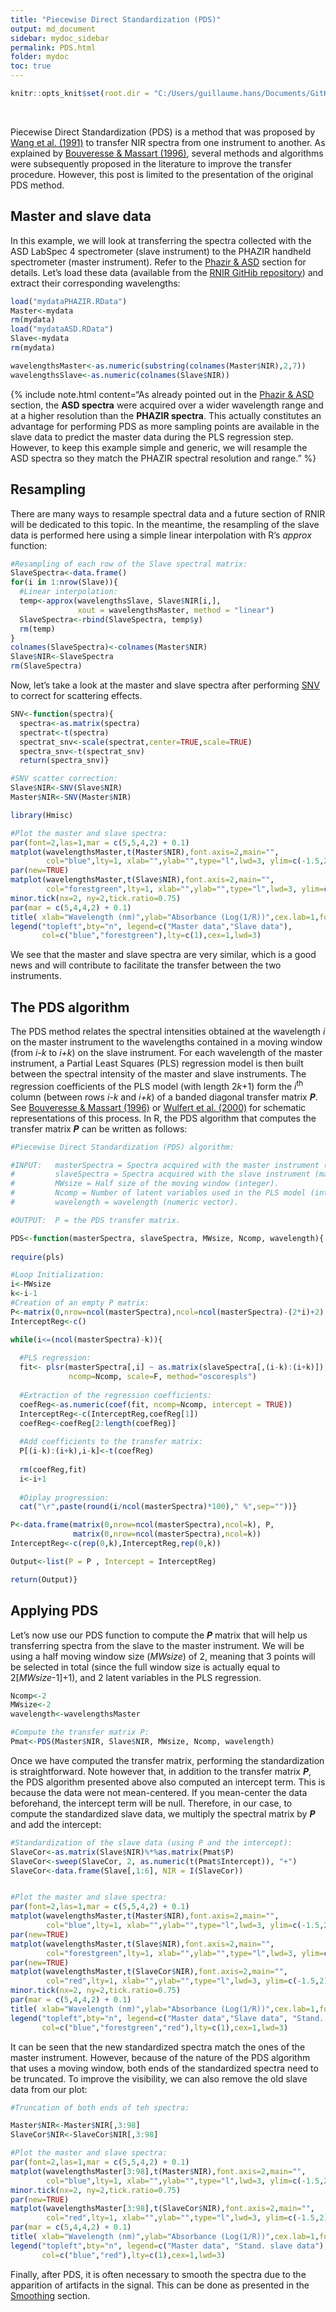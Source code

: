 ```yaml
---
title: "Piecewise Direct Standardization (PDS)"
output: md_document
sidebar: mydoc_sidebar
permalink: PDS.html
folder: mydoc
toc: true
---
```


```r
knitr::opts_knit$set(root.dir = "C:/Users/guillaume.hans/Documents/GitHub/RNIR/_Rdata")
```

<br>

Piecewise Direct Standardization (PDS) is a method that was proposed by [Wang et al. (1991)](https://pubs.acs.org/doi/abs/10.1021/ac00023a016) to transfer NIR spectra from one instrument to another. As explained by [Bouveresse & Massart (1996)](https://www.sciencedirect.com/science/article/pii/0169743995000747), several methods and algorithms were subsequently proposed in the literature to improve the transfer procedure. However, this post is limited to the presentation of the original PDS method.


Master and slave data
---------------------

In this example, we will look at transferring the spectra collected with the ASD LabSpec 4 spectrometer (slave instrument) to the PHAZIR handheld spectrometer (master instrument). Refer to the  [Phazir & ASD](PhazirASD.html) section for details. Let's load these data (available from the [RNIR GitHib repository](https://github.com/guillaumehans/RNIR)) and extract their corresponding wavelengths:

```r

load("mydataPHAZIR.RData")
Master<-mydata
rm(mydata)
load("mydataASD.RData")
Slave<-mydata
rm(mydata)

wavelengthsMaster<-as.numeric(substring(colnames(Master$NIR),2,7))
wavelengthsSlave<-as.numeric(colnames(Slave$NIR))

```

{% include note.html content="As already pointed out in the [Phazir & ASD](PhazirASD.html) section, the **ASD spectra** were acquired over a wider wavelength range and at a higher resolution than the **PHAZIR spectra**. This actually constitutes an advantage for performing PDS as more sampling points are available in the slave data to predict the master data during the PLS regression step. However, to keep this example simple and generic, we will resample the ASD spectra so they match the PHAZIR spectral resolution and range." %}


Resampling
----------

There are many ways to resample spectral data and a future section of RNIR will be dedicated to this topic. In the meantime, the resampling of the slave data is performed here using a simple linear interpolation with R's *approx* function: 

```r

#Resampling of each row of the Slave spectral matrix: 
SlaveSpectra<-data.frame()
for(i in 1:nrow(Slave)){
  #Linear interpolation:
  temp<-approx(wavelengthsSlave, Slave$NIR[i,], 
               xout = wavelengthsMaster, method = "linear")
  SlaveSpectra<-rbind(SlaveSpectra, temp$y)
  rm(temp)
}
colnames(SlaveSpectra)<-colnames(Master$NIR)
Slave$NIR<-SlaveSpectra
rm(SlaveSpectra)

```


Now, let's take a look at the master and slave spectra after performing [SNV](SNV.html) to correct for scattering effects. 

```r
SNV<-function(spectra){                                             
  spectra<-as.matrix(spectra)
  spectrat<-t(spectra)
  spectrat_snv<-scale(spectrat,center=TRUE,scale=TRUE)
  spectra_snv<-t(spectrat_snv)
  return(spectra_snv)}
```

```r
#SNV scatter correction:
Slave$NIR<-SNV(Slave$NIR)
Master$NIR<-SNV(Master$NIR)

library(Hmisc)

#Plot the master and slave spectra:
par(font=2,las=1,mar = c(5,5,4,2) + 0.1)
matplot(wavelengthsMaster,t(Master$NIR),font.axis=2,main="",          
        col="blue",lty=1, xlab="",ylab="",type="l",lwd=3, ylim=c(-1.5,2))
par(new=TRUE)
matplot(wavelengthsMaster,t(Slave$NIR),font.axis=2,main="",          
        col="forestgreen",lty=1, xlab="",ylab="",type="l",lwd=3, ylim=c(-1.5,2))
minor.tick(nx=2, ny=2,tick.ratio=0.75)
par(mar = c(5,4,4,2) + 0.1)
title( xlab="Wavelength (nm)",ylab="Absorbance (Log(1/R))",cex.lab=1,font.lab=2)
legend("topleft",bty="n", legend=c("Master data","Slave data"),
       col=c("blue","forestgreen"),lty=c(1),cex=1,lwd=3)
```

We see that the master and slave spectra are very similar, which is a good news and will contribute to facilitate the transfer between the two instruments.


The PDS algorithm
-----------------

The PDS method relates the spectral intensities obtained at the wavelength *i* on the master instrument to the wavelengths contained in a moving window (from *i-k* to *i+k*) on the slave instrument. For each wavelength of the master instrument, a Partial Least Squares (PLS) regression model is then built between the spectral intensity of the master and slave instruments. The regression coefficients of the PLS model (with length 2*k*+1) form the *i*<sup>th</sup> column (between rows *i-k* and *i+k*) of a banded diagonal transfer matrix **_P_**. See [Bouveresse & Massart (1996)](https://www.sciencedirect.com/science/article/pii/0169743995000747) or [Wulfert et al. (2000)](https://pubs.acs.org/doi/abs/10.1021/ac9906835) for schematic representations of this process. In R, the PDS algorithm that computes the transfer matrix **_P_** can be written as follows:


```r
#Piecewise Direct Standardization (PDS) algorithm:

#INPUT:   masterSpectra = Spectra acquired with the master instrument (matrix).
#         slaveSpectra = Spectra acquired with the slave instrument (matrix).
#         MWsize = Half size of the moving window (integer).
#         Ncomp = Number of latent variables used in the PLS model (integer).
#         wavelength = wavelength (numeric vector).

#OUTPUT:  P = the PDS transfer matrix.

PDS<-function(masterSpectra, slaveSpectra, MWsize, Ncomp, wavelength){
  
require(pls)

#Loop Initialization:
i<-MWsize
k<-i-1
#Creation of an empty P matrix:
P<-matrix(0,nrow=ncol(masterSpectra),ncol=ncol(masterSpectra)-(2*i)+2)
InterceptReg<-c()

while(i<=(ncol(masterSpectra)-k)){
  
  #PLS regression:
  fit<- plsr(masterSpectra[,i] ~ as.matrix(slaveSpectra[,(i-k):(i+k)]),
             ncomp=Ncomp, scale=F, method="oscorespls")
  
  #Extraction of the regression coefficients:
  coefReg<-as.numeric(coef(fit, ncomp=Ncomp, intercept = TRUE))
  InterceptReg<-c(InterceptReg,coefReg[1])
  coefReg<-coefReg[2:length(coefReg)]
  
  #Add coefficients to the transfer matrix:
  P[(i-k):(i+k),i-k]<-t(coefReg)
  
  rm(coefReg,fit)
  i<-i+1
  
  #Diplay progression:
  cat("\r",paste(round(i/ncol(masterSpectra)*100)," %",sep=""))}

P<-data.frame(matrix(0,nrow=ncol(masterSpectra),ncol=k), P,
              matrix(0,nrow=ncol(masterSpectra),ncol=k))
InterceptReg<-c(rep(0,k),InterceptReg,rep(0,k)) 

Output<-list(P = P , Intercept = InterceptReg)

return(Output)}
```


Applying PDS
------------

Let's now use our PDS function to compute the **_P_** matrix that will help us transferring spectra from the slave to the master instrument. We will be using a half moving window size (*MWsize*) of 2, meaning that 3 points will be selected in total (since the full window size is actually equal to 2[*MWsize*-1]+1), and 2 latent variables in the PLS regression.

```r
Ncomp<-2
MWsize<-2 
wavelength<-wavelengthsMaster

#Compute the transfer matrix P:
Pmat<-PDS(Master$NIR, Slave$NIR, MWsize, Ncomp, wavelength)

```

Once we have computed the transfer matrix, performing the standardization is straightforward. Note however that, in addition to the transfer matrix **_P_**, the PDS algorithm presented above also computed an intercept term. This is because the data were not mean-centered. If you mean-center the data beforehand, the intercept term will be null. Therefore, in our case, to compute the standardized slave data, we multiply the spectral matrix by **_P_** and add the intercept:


```r

#Standardization of the slave data (using P and the intercept):
SlaveCor<-as.matrix(Slave$NIR)%*%as.matrix(Pmat$P)
SlaveCor<-sweep(SlaveCor, 2, as.numeric(t(Pmat$Intercept)), "+")
SlaveCor<-data.frame(Slave[,1:6], NIR = I(SlaveCor))


#Plot the master and slave spectra:
par(font=2,las=1,mar = c(5,5,4,2) + 0.1)
matplot(wavelengthsMaster,t(Master$NIR),font.axis=2,main="",          
        col="blue",lty=1, xlab="",ylab="",type="l",lwd=3, ylim=c(-1.5,2))
par(new=TRUE)
matplot(wavelengthsMaster,t(Slave$NIR),font.axis=2,main="",          
        col="forestgreen",lty=1, xlab="",ylab="",type="l",lwd=3, ylim=c(-1.5,2))
par(new=TRUE)
matplot(wavelengthsMaster,t(SlaveCor$NIR),font.axis=2,main="",          
        col="red",lty=1, xlab="",ylab="",type="l",lwd=3, ylim=c(-1.5,2))
minor.tick(nx=2, ny=2,tick.ratio=0.75)
par(mar = c(5,4,4,2) + 0.1)
title( xlab="Wavelength (nm)",ylab="Absorbance (Log(1/R))",cex.lab=1,font.lab=2)
legend("topleft",bty="n", legend=c("Master data","Slave data", "Stand. slave data"),
       col=c("blue","forestgreen","red"),lty=c(1),cex=1,lwd=3)

```


It can be seen that the new standardized spectra match the ones of the master instrument. However, because of the nature of the PDS algorithm that uses a moving window, both ends of the standardized spectra need to be truncated. To improve the visibility, we can also remove the old slave data from our plot:


```r

#Truncation of both ends of teh spectra:

Master$NIR<-Master$NIR[,3:98]
SlaveCor$NIR<-SlaveCor$NIR[,3:98]

#Plot the master and slave spectra:
par(font=2,las=1,mar = c(5,5,4,2) + 0.1)
matplot(wavelengthsMaster[3:98],t(Master$NIR),font.axis=2,main="",          
        col="blue",lty=1, xlab="",ylab="",type="l",lwd=3, ylim=c(-1.5,2))
minor.tick(nx=2, ny=2,tick.ratio=0.75)
par(new=TRUE)
matplot(wavelengthsMaster[3:98],t(SlaveCor$NIR),font.axis=2,main="",          
        col="red",lty=1, xlab="",ylab="",type="l",lwd=3, ylim=c(-1.5,2))
par(mar = c(5,4,4,2) + 0.1)
title( xlab="Wavelength (nm)",ylab="Absorbance (Log(1/R))",cex.lab=1,font.lab=2)
legend("topleft",bty="n", legend=c("Master data", "Stand. slave data"),
       col=c("blue","red"),lty=c(1),cex=1,lwd=3)
```


Finally, after PDS, it is often necessary to smooth the spectra due to the apparition of artifacts in the signal. This can be done as presented in the [Smoothing](Smoothing.html) section.




